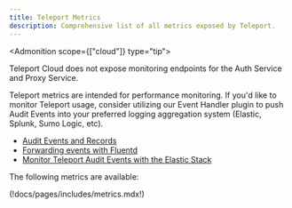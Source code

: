 ```yaml
---
title: Teleport Metrics
description: Comprehensive list of all metrics exposed by Teleport.
---
```


<Admonition scope={["cloud"]} type="tip">

Teleport Cloud does not expose monitoring endpoints for the Auth Service and Proxy Service.

</Admonition>

Teleport metrics are intended for performance monitoring. If you'd like to
monitor Teleport usage, consider utilizing our Event Handler plugin to push Audit Events into your
preferred logging aggregation system (Elastic, Splunk, Sumo Logic, etc). 

- [Audit Events and Records](audit.mdx)  
- [Forwarding events with Fluentd](../../zero-trust-access/management/export-audit-events/fluentd.mdx)  
- [Monitor Teleport Audit Events with the Elastic Stack](../../zero-trust-access/management/export-audit-events/elastic-stack.mdx)  

The following metrics are available:

(!docs/pages/includes/metrics.mdx!)
